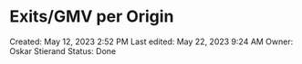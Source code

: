 # Exits/GMV per Origin

Created: May 12, 2023 2:52 PM
Last edited: May 22, 2023 9:24 AM
Owner: Oskar Stierand
Status: Done
